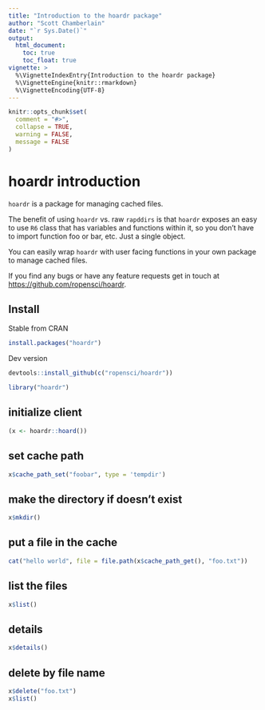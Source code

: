 ```yaml
---
title: "Introduction to the hoardr package"
author: "Scott Chamberlain"
date: "`r Sys.Date()`"
output:
  html_document:
    toc: true
    toc_float: true
vignette: >
  %\VignetteIndexEntry{Introduction to the hoardr package}
  %\VignetteEngine{knitr::rmarkdown}
  %\VignetteEncoding{UTF-8}
---
```


```r
knitr::opts_chunk$set(
  comment = "#>",
  collapse = TRUE,
  warning = FALSE,
  message = FALSE
)
```

hoardr introduction
===================

`hoardr` is a package for managing cached files.

The benefit of using `hoardr` vs. raw `rapddirs` is that `hoardr` exposes
an easy to use `R6` class that has variables and functions within it,
so you don't have to import function foo or bar, etc. Just a single
object.

You can easily wrap `hoardr` with user facing functions in your own
package to manage cached files.

If you find any bugs or have any feature requests get in touch at
<https://github.com/ropensci/hoardr>.

## Install

Stable from CRAN

```r
install.packages("hoardr")
```

Dev version

```r
devtools::install_github(c("ropensci/hoardr"))
```

```r
library("hoardr")
```

## initialize client

```r
(x <- hoardr::hoard())
```

## set cache path

```r
x$cache_path_set("foobar", type = 'tempdir')
```

## make the directory if doesn't exist

```r
x$mkdir()
```

## put a file in the cache

```r
cat("hello world", file = file.path(x$cache_path_get(), "foo.txt"))
```

## list the files

```r
x$list()
```

## details

```r
x$details()
```

## delete by file name

```r
x$delete("foo.txt")
x$list()
```
